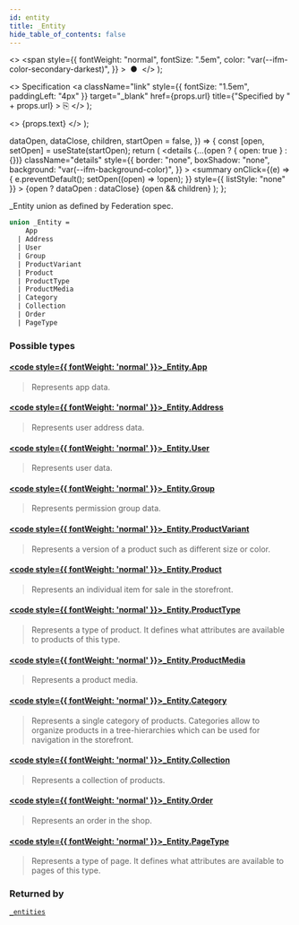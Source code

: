 ```yaml
---
id: entity
title: _Entity
hide_table_of_contents: false
---
```


  <>
    <span
      style={{
        fontWeight: "normal",
        fontSize: ".5em",
        color: "var(--ifm-color-secondary-darkest)",
      }}
    >
      &nbsp;●&nbsp;
    </span>
  </>
);

  <>
    Specification
    <a
      className="link"
      style={{ fontSize: "1.5em", paddingLeft: "4px" }}
      target="\_blank"
      href={props.url}
      title={"Specified by " + props.url}
    >
      ⎘
    </a>
  </>
);

  <>
    <span className={props.class}>{props.text}</span>
  </>
);


  dataOpen,
  dataClose,
  children,
  startOpen = false,
}) => {
  const [open, setOpen] = useState(startOpen);
  return (
    <details
      {...(open ? { open: true } : {})}
      className="details"
      style={{
        border: "none",
        boxShadow: "none",
        background: "var(--ifm-background-color)",
      }}
    >
      <summary
        onClick={(e) => {
          e.preventDefault();
          setOpen((open) => !open);
        }}
        style={{ listStyle: "none" }}
      >
        {open ? dataOpen : dataClose}
      </summary>
      {open && children}
    </details>
  );
};

\_Entity union as defined by Federation spec.

```graphql
union _Entity =
    App
  | Address
  | User
  | Group
  | ProductVariant
  | Product
  | ProductType
  | ProductMedia
  | Category
  | Collection
  | Order
  | PageType
```

### Possible types

#### [<code style={{ fontWeight: 'normal' }}>\_Entity.<b>App</b></code>](../../../api-reference/apps/objects/app) <Badge class="badge badge--secondary" text="object"/>

> Represents app data.

#### [<code style={{ fontWeight: 'normal' }}>\_Entity.<b>Address</b></code>](../../../api-reference/users/objects/address) <Badge class="badge badge--secondary" text="object"/>

> Represents user address data.

#### [<code style={{ fontWeight: 'normal' }}>\_Entity.<b>User</b></code>](../../../api-reference/users/objects/user) <Badge class="badge badge--secondary" text="object"/>

> Represents user data.

#### [<code style={{ fontWeight: 'normal' }}>\_Entity.<b>Group</b></code>](../../../api-reference/users/objects/group) <Badge class="badge badge--secondary" text="object"/>

> Represents permission group data.

#### [<code style={{ fontWeight: 'normal' }}>\_Entity.<b>ProductVariant</b></code>](../../../api-reference/products/objects/product-variant) <Badge class="badge badge--secondary" text="object"/>

> Represents a version of a product such as different size or color.

#### [<code style={{ fontWeight: 'normal' }}>\_Entity.<b>Product</b></code>](../../../api-reference/products/objects/product) <Badge class="badge badge--secondary" text="object"/>

> Represents an individual item for sale in the storefront.

#### [<code style={{ fontWeight: 'normal' }}>\_Entity.<b>ProductType</b></code>](../../../api-reference/products/objects/product-type) <Badge class="badge badge--secondary" text="object"/>

> Represents a type of product. It defines what attributes are available to products of this type.

#### [<code style={{ fontWeight: 'normal' }}>\_Entity.<b>ProductMedia</b></code>](../../../api-reference/products/objects/product-media) <Badge class="badge badge--secondary" text="object"/>

> Represents a product media.

#### [<code style={{ fontWeight: 'normal' }}>\_Entity.<b>Category</b></code>](../../../api-reference/products/objects/category) <Badge class="badge badge--secondary" text="object"/>

> Represents a single category of products. Categories allow to organize products in a tree-hierarchies which can be used for navigation in the storefront.

#### [<code style={{ fontWeight: 'normal' }}>\_Entity.<b>Collection</b></code>](../../../api-reference/products/objects/collection) <Badge class="badge badge--secondary" text="object"/>

> Represents a collection of products.

#### [<code style={{ fontWeight: 'normal' }}>\_Entity.<b>Order</b></code>](../../../api-reference/orders/objects/order) <Badge class="badge badge--secondary" text="object"/>

> Represents an order in the shop.

#### [<code style={{ fontWeight: 'normal' }}>\_Entity.<b>PageType</b></code>](../../../api-reference/pages/objects/page-type) <Badge class="badge badge--secondary" text="object"/>

> Represents a type of page. It defines what attributes are available to pages of this type.

### Returned by

[`_entities`](../../../api-reference/miscellaneous/queries/entities) <Badge class="badge badge--secondary" text="query"/>
